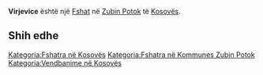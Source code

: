 {{Fshat në Kosovës
 | Emri                = Virjevice
| srp_N_name = Virjevice
| srp_N_FULL_NAME_RO = Virjevice
| srp_N_FULL_NAME_ND_RO = Virjevice
| srp_N_SORT_NAME_RG = VIRJEVICE
| srp_N_FULL_NAME_RG = Virjevice
| srp_N_FULL_NAME_ND_RG = Virjevice

 | Emri (Rasa dhanore) = 
 | Figura              = 
 | Shteti              = Kosovo
 | Komuna              = Zubin Potok
 | Kodi postar         = 
 | Sipërfaqja          = 

 | Popullsia           = 

 | Regj. i popullsisë  = 
 | Dend. e popullsisë  = 
 | Faqja zyrtare       = 
 <!--- Koordinatat ----> 
 | Gjerësia            = 42.994167
 | Gjatësia            = 20.706389
 | Lartësia            = 
}}
'''Virjevice''' është një [[Fshat]] në [[Zubin Potok]] të [[Kosovës]].

<!-- == Gjeografia == -->
<!-- == Historia == -->
<!-- == Demografia == -->
== Shih edhe ==
{{Komuna Zubin Potok}}
{{Kosovo-Administrata-Cung}}

[[Kategoria:Fshatra në Kosovës]]
[[Kategoria:Fshatra në Kommunes Zubin Potok]]
[[Kategoria:Vendbanime në Kosovës]]